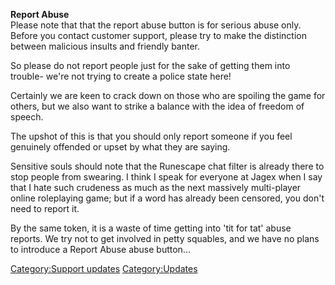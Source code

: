 {{update|date = 28 January 2003}}
'''Report Abuse'''<br>Please note that that the report abuse button is for serious abuse only. Before you contact customer support, please try to make the distinction between malicious insults and friendly banter.

So please do not report people just for the sake of getting them into trouble- we're not trying to create a police state here!

Certainly we are keen to crack down on those who are spoiling the game for others, but we also want to strike a balance with the idea of freedom of speech.

The upshot of this is that you should only report someone if you feel genuinely offended or upset by what they are saying.

Sensitive souls should note that the Runescape chat filter is already there to stop people from swearing. I think I speak for everyone at Jagex when I say that I hate such crudeness as much as the next massively multi-player online roleplaying game; but if a word has already been censored, you don't need to report it.

By the same token, it is a waste of time getting into 'tit for tat' abuse reports. We try not to get involved in petty squables{{Sic}}, and we have no plans to introduce a Report Abuse abuse button...
[[Category:Support updates]]
[[Category:Updates]]
